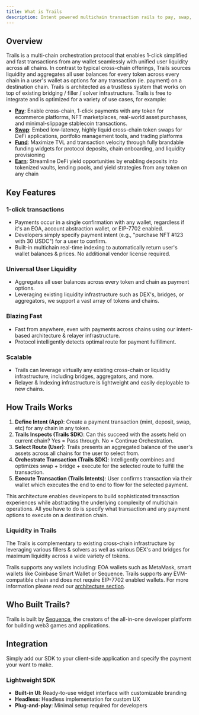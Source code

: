 ```yaml
---
title: What is Trails
description: Intent powered multichain transaction rails to pay, swap, fund, or earn in 1-click with any wallet, token or chain.
---
```



## Overview

Trails is a multi-chain orchestration protocol that enables 1-click simplified and fast transactions from any wallet seamlessly with unified user liquidity across all chains.
In contrast to typical cross-chain offerings, Trails sources liquidity and aggregates all user balances for every token across every chain in a user's wallet
as options for any transaction (ie. payment) on a destination chain. Trails is architected as a trustless system that
works on top of existing bridging / filler / solver infrastructure. Trails is free to integrate and is optimized for a variety of use cases, for example:

- **[Pay](/examples/pay)**: Enable cross-chain, 1-click payments with any token for ecommerce platforms, NFT marketplaces, real-world asset purchases, and minimal-slippage stablecoin transactions.
- **[Swap](/examples/swap)**: Embed low-latency, highly liquid cross-chain token swaps for DeFi applications, portfolio management tools, and trading platforms
- **[Fund](/examples/fund)**: Maximize TVL and transaction velocity through fully brandable funding widgets for protocol deposits, chain onboarding, and liquidity provisioning
- **[Earn](/examples/earn)**: Streamline DeFi yield opportunities by enabling deposits into tokenized vaults, lending pools, and yield strategies from any token on any chain


## Key Features

### 1-click transactions
- Payments occur in a single confirmation with any wallet, regardless if it's an EOA, account abstraction wallet, or EIP-7702 enabled.
- Developers simply specify payment intent (e.g., "purchase NFT #123 with 30 USDC") for a user to confirm.
- Built-in multichain real-time indexing to automatically return user's wallet balances & prices. No additional vendor license required.

### Universal User Liquidity
- Aggregates all user balances across every token and chain as payment options.
- Leveraging existing liquidity infrastructure such as DEX's, bridges, or aggregators, we support a vast array of tokens and chains.

### Blazing Fast
- Fast from anywhere, even with payments across chains using our intent-based architecture & relayer infrastructure.
- Protocol intelligently detects optimal route for payment fulfillment.

### Scalable
- Trails can leverage virtually any existing cross-chain or liquidity infrastructure, including bridges, aggregators, and more.
- Relayer & Indexing infrastructure is lightweight and easily deployable to new chains.

## How Trails Works

1. **Define Intent (App)**: Create a payment transaction (mint, deposit, swap, etc) for any chain in any token.
2. **Trails Inspects (Trails SDK)**: Can this succeed with the assets held on current chain? Yes = Pass through. No = Continue Orchestration.
3. **Select Route (User)**: Trails presents an aggregated balance of the user's assets across all chains for the user to select from.
4. **Orchestrate Transaction (Trails SDK)**: Intelligently combines and optimizes swap + bridge + execute for the selected route to fulfill the transaction.
5. **Execute Transaction (Trails Intents)**: User confirms transaction via their wallet which executes the end to end to flow for the selected payment.

This architecture enables developers to build sophisticated transaction experiences while abstracting the underlying complexity of multichain operations. All you have to do is specify what transaction and any payment options to execute
on a destination chain.

### Liquidity in Trails



The Trails is complementary to existing cross-chain infrastructure by leveraging various fillers & solvers as well as various DEX's and bridges for maximum liquidity across a wide variety of tokens.

Trails supports any wallets including: EOA wallets such as MetaMask, smart wallets like Coinbase Smart Wallet or Sequence. Trails supports any EVM-compatible chain
and does not require EIP-7702 enabled wallets. For more information please read our [architecture section](/architecture/how-it-works).


## Who Built Trails?

Trails is built by [Sequence](https://sequence.xyz), the creators of the all-in-one developer platform for building web3 games and applications.

## Integration

Simply add our SDK to your client-side application and specify the payment your want to make.

### Lightweight SDK
- **Built-in UI**: Ready-to-use widget interface with customizable branding
- **Headless**: Headless implementation for custom UX
- **Plug-and-play**: Minimal setup required for developers

